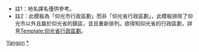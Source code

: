 {{Navbox
|name = 仰光市行政區劃
|title = [[仰光市]]鎮區
|listclass = hlist
|image = [[File:Yangon Districts and townships.png|220px]]
|state = {{{state|autocollapse}}}
|group1= 西部分區<br>（市中心）
|list1 =
* [[阿弄區]]
* [[巴漢區]]
* [[達貢區]]
* [[凱奧克他達區]]
* [[基敏丹區]]
* [[蘭瑪多區]]
* [[拉達區]]
* [[班貝坦區]]
* [[三橋區]]
* [[港口區 (緬甸)|港口區]]
|group2= 東部分區
|list2 =
* [[波達通區]]
* [[達貢港區]]
* [[東達貢區]]
* [[北達貢區]]
* [[北歐卡拉帕區]]
* [[班梭坦區]]
* [[南達貢區]]
* [[南歐卡拉帕區]]
* [[頂甘鐘區]]
|group3= 北部分區
|list3 =
* [[萊區]]
* [[萊達雅區]]
* [[永盛區]]
* [[甘馬育區]]
* [[瑪仰公區]]
* [[明格拉同區]]
* [[雪碧達區]]
|group4= 南部分區
|list4 =
* [[德拉區 (緬甸)|德拉區]]
* [[多邦區]]
* [[敏加拉當紐區]]
* [[色枝干旺托區|色枝-{干}-旺托區]]
* [[棠威區]]
* [[達克鞳區]]
* [[揚金區]]
}}<noinclude>
*註1：地名譯名僅供參考。
*註2：此模板為「仰光市行政區劃」而非「仰光省行政區劃」，此模板排除了仰光市以外且屬於仰光省的鎮區，並且重新排列。欲得知仰光省的行政區劃，詳見[[Template:仰光省行政區劃]]。
{{collapsible option}}
[[Category:緬甸行政區劃模板|Yangon]]
[[Category:仰光|*]]
</noinclude>